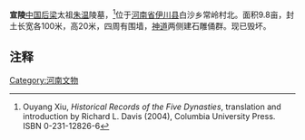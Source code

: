 '''宣陵'''[[中国|中国]][[后梁|后梁]]太祖[[朱温|朱温]]陵墓，<ref>Ouyang Xiu, ''Historical Records of the Five Dynasties'', translation and introduction by Richard L. Davis (2004), Columbia University Press. ISBN 0-231-12826-6
</ref>位于[[河南省|河南省]][[伊川县|伊川县]]白沙乡常岭村北。面积9.8亩，封土长宽各100米，高20米，四周有围墙，[[神道|神道]]两侧建石雕俑群。现已毁坏。

==注释==
<references/>


[[Category:河南文物|Category:河南文物]]